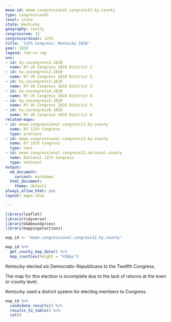 ```yaml
---
meae-id: meae.congressional.congress12.ky.county
type: congressional
level: state
state: Kentucky
geography: county
congressnum: 12
congressordinal: 12th
title: '12th Congress: Kentucky 1810'
year: 1810
legend: fed-vs-rep
nnv:
- id: ky.uscongress1.1810
  name: KY US Congress 1810 District 1
- id: ky.uscongress2.1810
  name: KY US Congress 1810 District 2
- id: ky.uscongress3.1810
  name: KY US Congress 1810 District 3
- id: ky.uscongress4.1810
  name: KY US Congress 1810 District 4
- id: ky.uscongress5.1810
  name: KY US Congress 1810 District 5
- id: ky.uscongress6.1810
  name: KY US Congress 1810 District 6
related-maps:
- id: meae.congressional.congress11.ky.county
  name: KY 11th Congress
  type: previous
- id: meae.congressional.congress13.ky.county
  name: KY 13th Congress
  type: next
- id: meae.congressional.congress12.national.county
  name: National 12th Congress
  type: national
output:
  md_document:
    variant: markdown
  html_document:
    theme: default
always_allow_html: yes
layout: maps-show

---
```


```r
library(leaflet)
library(tidyverse)
library(USAboundaries)
library(mappingelections)

map_id <- "meae.congressional.congress12.ky.county"
```

<div class="map">

```r
map_id %>%
  get_county_map_data() %>%
  map_counties(height = "450px")
```

</div>

Kentucky elected six Democratic-Republicans to the Twelfth Congress.

The map for this election is incomplete due to the lack of returns at the town or county level.

Kentucky used a district system for electing members to Congress.

<div class="results-table">

```r
map_id %>%
  candidate_results() %>%
  results_to_table() %>%
  cat()
```

</div>
